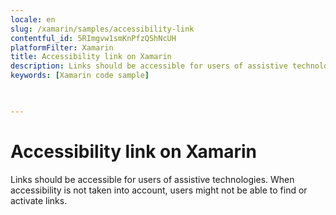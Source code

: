 ```yaml
---
locale: en
slug: /xamarin/samples/accessibility-link
contentful_id: 5RImgvw1smKnPfzQShNcUH
platformFilter: Xamarin
title: Accessibility link on Xamarin
description: Links should be accessible for users of assistive technologies.
keywords: [Xamarin code sample]


	
---
```


# Accessibility link on Xamarin

Links should be accessible for users of assistive technologies. When accessibility is not taken into account, users might not be able to find or activate links.

<CodeSample id="accessibility-link" locale="en" platform="xamarin"/>